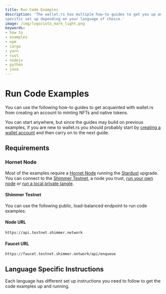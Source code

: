 ```yaml
---
title: Run Code Examples
description: 'The wallet.rs has multiple how-to guides to get you up and running in no time. However, these require a
specific set up depending on your language of choice.'
image: /img/logo/iota_mark_light.png
keywords:
- how to
- examples
- npm
- cargo
- yarn
- rust
- nodejs
- python
- java
---
```



# Run Code Examples

You can use the following how-to guides to get acquainted with wallet.rs from creating an account to minting NFTs and
native tokens.

You can start anywhere, but since the guides may build on previous examples, if you are new to wallet.rs
you should probably start by [creating a wallet account](./accounts_and_addresses/01_create_a_wallet_account.mdx) and then
carry on to the next guide.

## Requirements

### Hornet Node

Most of the examples require a [Hornet Node](/hornet/welcome) running the
[Stardust](/introduction/stardust/welcome) upgrade. You can connect to the
[Shimmer Testnet](#shimmer-testnet), a node you trust,
[run your own node](/hornet/how_tos/using_docker) or
[run a local private tangle](/hornet/2.0-rc.6/how_tos/private_tangle).

#### Shimmer Testnet

You can use the following public, load-balanced endpoint to run code examples:

#### Node URL

```plaintext
https://api.testnet.shimmer.network
```

#### Faucet URL

```plaintext
https://faucet.testnet.shimmer.network/api/enqueue
```

## Language Specific Instructions

Each language has different set up instructions you need to follow to get the code examples up and running.

<WarningPasswordStorage />

<Tabs groupId='language' queryString>
  <TabItem value='rust' label='Rust'>
    <RustGetCode />
  </TabItem>
  <TabItem value='typescript-node' label='Typescript (Node.js)'>
    <NodejsGetCode />
  </TabItem>
  <TabItem value='python' label='Python'>
    <PythonGetCode />
  </TabItem>
  <TabItem value='java' label='Java'>
    <JavaGetCode />
  </TabItem>
</Tabs>
